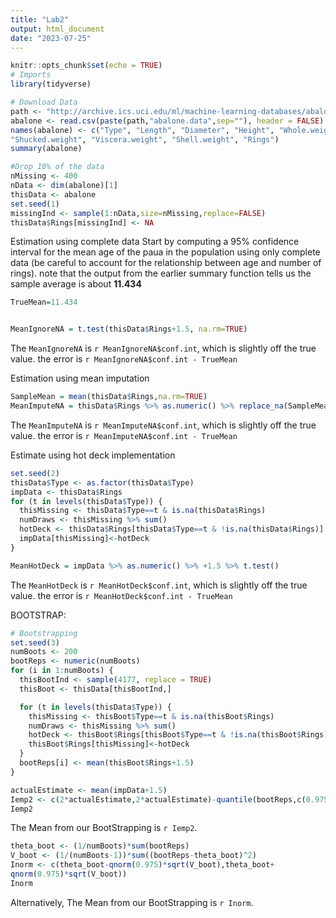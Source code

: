 ```yaml
---
title: "Lab2"
output: html_document
date: "2023-07-25"
---
```


```r
knitr::opts_chunk$set(echo = TRUE)
# Imports
library(tidyverse)
```

```r
# Download Data
path <- "http://archive.ics.uci.edu/ml/machine-learning-databases/abalone/"
abalone <- read.csv(paste(path,"abalone.data",sep=""), header = FALSE)
names(abalone) <- c("Type", "Length", "Diameter", "Height", "Whole.weight",
"Shucked.weight", "Viscera.weight", "Shell.weight", "Rings")
summary(abalone)
```

```r
#Drop 10% of the data
nMissing <- 400
nData <- dim(abalone)[1]
thisData <- abalone
set.seed(1)
missingInd <- sample(1:nData,size=nMissing,replace=FALSE)
thisData$Rings[missingInd] <- NA
```

Estimation using complete data
Start by computing a 95% confidence interval for the mean age of the paua in the population using only
complete data (be careful to account for the relationship between age and number of rings). note that the output from the earlier summary function tells us the sample average is about **11.434**

```r
TrueMean=11.434


MeanIgnoreNA = t.test(thisData$Rings+1.5, na.rm=TRUE)
```

The `MeanIgnoreNA` is `r MeanIgnoreNA$conf.int`, which is slightly off the true value.
the error is `r MeanIgnoreNA$conf.int - TrueMean`


Estimation using mean imputation

```r
SampleMean = mean(thisData$Rings,na.rm=TRUE)
MeanImputeNA = thisData$Rings %>% as.numeric() %>% replace_na(SampleMean) %>% +1.5 %>% t.test()

```

The `MeanImputeNA` is `r MeanImputeNA$conf.int`, which is slightly off the true value.
the error is `r MeanImputeNA$conf.int - TrueMean`

Estimate using hot deck implementation

```r
set.seed(2)
thisData$Type <- as.factor(thisData$Type)
impData <- thisData$Rings
for (t in levels(thisData$Type)) {
  thisMissing <- thisData$Type==t & is.na(thisData$Rings)
  numDraws <- thisMissing %>% sum()
  hotDeck <- thisData$Rings[thisData$Type==t & !is.na(thisData$Rings)] %>% sample(numDraws, replace = TRUE) #With replacement
  impData[thisMissing]<-hotDeck
}

MeanHotDeck = impData %>% as.numeric() %>% +1.5 %>% t.test() 


```

The `MeanHotDeck` is `r MeanHotDeck$conf.int`, which is slightly off the true value.
the error is `r MeanHotDeck$conf.int - TrueMean`


BOOTSTRAP:

```r
# Bootstrapping
set.seed(3)
numBoots <- 200
bootReps <- numeric(numBoots)
for (i in 1:numBoots) {
  thisBootInd <- sample(4177, replace = TRUE)
  thisBoot <- thisData[thisBootInd,]

  for (t in levels(thisData$Type)) {
    thisMissing <- thisBoot$Type==t & is.na(thisBoot$Rings)
    numDraws <- thisMissing %>% sum()
    hotDeck <- thisBoot$Rings[thisBoot$Type==t & !is.na(thisBoot$Rings)] %>% sample(numDraws, replace = TRUE) #With replacement
    thisBoot$Rings[thisMissing]<-hotDeck
  }
  bootReps[i] <- mean(thisBoot$Rings+1.5)
}

actualEstimate <- mean(impData+1.5)
Iemp2 <- c(2*actualEstimate,2*actualEstimate)-quantile(bootReps,c(0.975,0.025))
Iemp2

```

The Mean from our BootStrapping is `r Iemp2`.

```r
theta_boot <- (1/numBoots)*sum(bootReps)
V_boot <- (1/(numBoots-1))*sum((bootReps-theta_boot)^2)
Inorm <- c(theta_boot-qnorm(0.975)*sqrt(V_boot),theta_boot+
qnorm(0.975)*sqrt(V_boot))
Inorm
```

Alternatively, The Mean from our BootStrapping is `r Inorm`.























